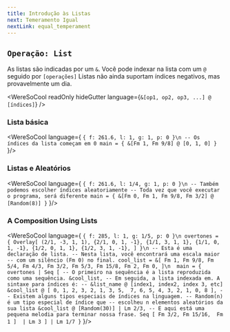 ```yaml
---
title: Introdução às Listas
next: Temeramento Igual
nextLink: equal_temperament
---
```


## `Operação: List` 
As listas são indicadas por um `&`. Você pode indexar na lista com um `@` seguido por `[operações]` Listas não
ainda suportam índices negativos, mas provavelmente um dia.

<WereSoCool
  readOnly
  hideGutter
  language={`&[op1, op2, op3, ...] @ [índices]`}
/>

### Lista básica

<WereSoCool language={
`{ f: 261.6, l: 1, g: 1, p: 0 }\n
-- Os índices da lista começam em 0
main = {
  &[Fm 1, Fm 9/8] @ [0, 1, 0]
}`
}/>


### Listas e Aleatórios

<WereSoCool language={
`{ f: 261.6, l: 1/4, g: 1, p: 0 }\n
-- Também podemos escolher índices aleatoriamente
-- Toda vez que você executar o programa, será diferente
main = {
  &[Fm 0, Fm 1, Fm 9/8, Fm 3/2] @ [Random(8)]
}`
}/>

### A Composition Using Lists

<WereSoCool language={
`{ f: 285, l: 1, g: 1/5, p: 0 }\n
overtones = {
  Overlay[
    (2/1, -3, 1, 1),
    {2/1, 0, 1, -1},
    {1/1, 3, 1, 1},
    {1/1, 0, 1, -1},
    {1/2, 0, 1, 1},
    {1/2, 3, 1, -1},
  ]
}\n
-- Esta é uma declaração de lista.
-- Nesta lista, você encontrará uma escala maior
-- com um silêncio (Fm 0) no final.
cool_list = &[
  Fm 1, Fm 9/8, Fm 5/4, Fm 4/3,
  Fm 3/2, Fm 5/3, Fm 15/8, Fm 2,
  Fm 0,
]\n 
main = {
  overtones
  | Seq [
    -- O primeiro na sequência é a lista reproduzida como uma sequência.
    &cool_list,
    -- Em seguida, a lista indexada em. A sintaxe para índices é:
    -- &list_name @ [index1, index2, index 3, etc]
    &cool_list @ [
      0, 1, 2, 3, 2, 1, 3, 5, 
      7, 6, 5, 4, 3, 2, 1, 0, 8
    ],
    -- Existem alguns tipos especiais de índices na linguagem.
    -- Random(n) é um tipo especial de índice que
    -- escolheu n elementos aleatórios da sua lista
    &cool_list @ [Random(30)] | Lm 2/3,
    -- E aqui está uma pequena melodia para terminar nossa frase.
    Seq [
      Fm 3/2,
      Fm 15/16, 
      Fm 1
    ] 
    | Lm 3
  ]
  | Lm 1/7
}`
}/>


